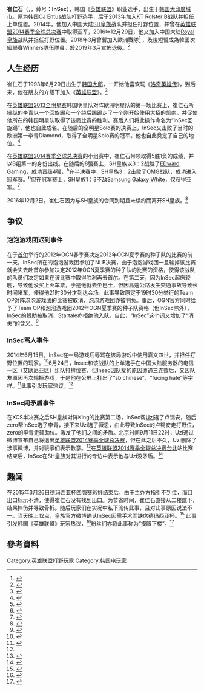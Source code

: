 {{NoteTA
| G1=Games
| G2 = Esports
| G3=LOL
| 1 = zh-cn:洛奇英雄传; zh-tw:瑪奇英雄傳;
| 2 = zh-cn:艾欧尼亚区; zh-tw:艾歐尼亞區; zh-sg:艾欧尼亚区;
}}
{{Infobox Pro Gaming player
| ID            = InSec
| name          = 崔仁石
| name_trans    = 
| image         = 
| caption       = 
| status        = 非活躍
| birth_date    = {{birth date and age|1993|6|29}}
| hometown      = {{KOR}}[[大邱广域市|大邱广域市]]
| nationality   = {{ROK}}
| team          = 
| league        = 
| coach         = 
| games         = [[英雄联盟|英雄联盟]]
| earnings      = 
| championships =
| website       = 
| years1        = 2012年
| team1         = Team Bubble
| years2        = 2012年-2013年
| team2         = [[CJ_Entus|CJ Entus]] 
| years3        = 2013年-2014年
| team3         = KT Rolster B 
| years4        = 2014年-2016年12月
| team4         = [[皇族电子竞技俱乐部|SH皇族]]
| years5        = 2016年12月29日-2017年5月19日
| team5         = [[皇族电子竞技俱乐部|Royal皇族]]
| years6        = 2017年6月3日-不詳
| team6         = [[DS电子竞技俱乐部|DS Gaming]]
| years7        = 2018年3月31日-不詳 
| team7         = {{link-en|Origen|Origen (eSports)}}
| years8         = 2018年12月-2019年3月
| team8         = Winners 
}}

'''崔仁石'''（{{Kor|諺=최인석|漢=崔仁石|羅=Choi In-seok|f=y}}，{{bd|1993年|6月29日}}，绰号：'''InSec'''），韩国《[[英雄联盟|英雄联盟]]》职业选手，出生于[[韩国|韩国]][[大邱廣域市|大邱廣域市]]。原为韩国[[CJ_Entus|CJ Entus]]战队打野选手，后于2013年加入KT Rolster B战队并担任上单位置。2014年，他加入中国大陆[[皇族电子竞技俱乐部|SH皇族]]战队并担任打野位置，并曾在[[英雄联盟2014赛季全球总决赛|英雄联盟2014赛季全球总决赛]]中取得亚军，2016年12月29日，他又加入中国大陆[[Royal皇族|Royal皇族]]战队并担任打野位置。2018年3月曾暫加入歐洲{{link-en|Origen|Origen (eSports)}}戰隊<ref>{{Cite web |url = https://theshotcaller.net/insec-joins-origen/ |title = InSec joins Origen |date = 2018年3月31日 |publisher = The Shotcaller |language = en |access-date = 2018年4月1日 |archive-date = 2018年12月15日 |archive-url = https://web.archive.org/web/20181215022339/https://theshotcaller.net/insec-joins-origen/ |dead-url = yes }}</ref>
，及後短暫成為韓國次級聯賽Winners隊伍隊員。於2019年3月宣佈退役。<ref>{{Cite web |url = https://www.invenglobal.com/articles/7750/insec-the-original-lee-sin-master-says-farewell |title = InSec, the Original Lee Sin Master, Says Farewell |date = 2019年3月7日 |publisher = INVEN Global |language = en |access-date = 2019年3月7日 |archive-date = 2020年11月8日 |archive-url = https://web.archive.org/web/20201108002355/https://www.invenglobal.com/articles/7750/insec-the-original-lee-sin-master-says-farewell |dead-url = no }}</ref>

==人生经历==

崔仁石于1993年6月29日出生于[[韩国|韩国]][[大邱广域市|大邱]]，一开始他喜欢玩《[[洛奇英雄传|洛奇英雄传]]》，到后来，他在朋友的介绍下加入《[[英雄联盟|英雄联盟]]》。<ref>{{Cite web |url = http://gg.163.com/player/inSec/ |title = inSec_崔仁石_电竞选手_电子竞技赛事系统_易竞技(GG.163.COM) |publisher = 易竞技（GG.163.COM） |language = zh-cn |access-date = 2017-03-18 |archive-url = https://web.archive.org/web/20170319111517/http://gg.163.com/player/inSec/ |archive-date = 2017-03-19 |dead-url = yes }}</ref>

在[[英雄联盟2013全明星赛|英雄联盟2013全明星赛]]韩国明星队对阵欧洲明星队的第一场比赛上，崔仁石所操纵的李青以一个回旋踢和一个绕后踢踢走了一个刚开始使用大招的凯南。并促使他所在的韩国明星队取得了该局比赛的胜利。赛后人们将此操作命名为“InSec回旋踢”，他也自此成名。在随后的全明星Solo赛的决赛上，InSec又击败了当时的欧洲第一李青Diamond，取得了全明星Solo赛的冠军。他也自此奠定了自己的地位。<ref>{{Cite web |url = http://www.52pk.com/gl/6090906.shtml |title = 世界盲僧top10排行榜（1）insec |author = FT |date = 2014年7月4日 |publisher = 52PK游戏网 |language = zh-cn |access-date = 2016年12月17日 |archive-date = 2017年10月23日 |archive-url = https://web.archive.org/web/20171023013004/http://www.52pk.com/gl/6090906.shtml |dead-url = no }}</ref> 

在[[英雄联盟2014赛季全球总决赛|英雄联盟2014赛季全球总决赛]]的小组赛中，崔仁石带领{{link-en|SH皇族|Star Horn Royal Club}}取得5胜1负的成绩，并以B组第一的身份出线。在随后的8强赛上，SH皇族以3：2战胜了[[EDward_Gaming|EDward Gaming]]，成功晋级4强，<ref>{{Cite web |url = http://games.qq.com/a/20141005/014978.htm |title = LOLS4总决赛8强赛第三场 皇族五场硬战胜EDG晋级 |author = 雷霆T |date = 2014年10月5日 |publisher = 腾讯网 |language = zh-cn |access-date = 2017年3月18日 |archive-date = 2017年10月30日 |archive-url = https://web.archive.org/web/20171030004210/http://games.qq.com/a/20141005/014978.htm |dead-url = no }}</ref>在半决赛中，SH皇族3：2击败了[[OMG电子竞技俱乐部|OMG]]战队，成功进入冠军赛。<ref>{{Cite web |url = http://www.ali213.net/news/html/2014-10/118397.html |title = 皇族3：2战胜OMG挺进《英雄联盟》S4全球总决赛 |author = 神秘熊猫王 |date = 2014年10月13日 |publisher = 游侠网 |language = zh-cn |access-date = 2017年3月18日 |archive-date = 2017年10月30日 |archive-url = https://web.archive.org/web/20171030003314/http://www.ali213.net/news/html/2014-10/118397.html |dead-url = no }}</ref>但在冠军赛上，SH皇族1：3不敌[[Samsung_Galaxy_White|Samsung Galaxy White]]，仅获得亚军。<ref>{{Cite web |url = http://game.21cn.com/online/a/2014/1020/09/28404945.shtml |title = s4全球总决赛 SSW3:1皇族夺S4总决赛冠军 |date = 2014年10月20日 |publisher = 21CN |language = zh-cn |deadurl = yes |archiveurl = https://web.archive.org/web/20170319030002/http://game.21cn.com/online/a/2014/1020/09/28404945.shtml |archivedate = 2017年3月19日 }}</ref>

2016年12月2日，崔仁石因为与SH皇族的合同到期且未续约而离开SH皇族。<ref>{{Cite web |url = http://lol.91danji.com/a/201612/1480666596397.html |title = INSEC离队皇族发文：荣耀还会再现 |author = yaoxunjie |publisher = 91单机英雄联盟 |language = zh-cn |access-date = 2017-03-18 |archive-url = https://web.archive.org/web/20170319030034/http://lol.91danji.com/a/201612/1480666596397.html |archive-date = 2017-03-19 |dead-url = yes }}</ref>

==争议==

===泡泡游戏团迟到事件===

在于[[首尔|首尔]]举行的2012年OGN春季赛决定2012年OGN夏季赛的种子队的比赛的前一天，InSec所在的泡泡游戏团参加了NLB决赛，由于泡泡游戏团一旦输掉该比赛就会失去赴首尔参加决定2012年OGN夏季赛的种子队的比赛的资格，使得该战队的队员们决定如果在该比赛中取得胜利再去首尔。在第二天，因为InSec起床较晚，导致他没买上火车票，于是他就去坐巴士，但因高速公路发生交通事故导致长时间堵车，使得他21时30分才到达会场。此事导致原定于19时30分举行的Team OP对阵泡泡游戏团的比赛被取消，泡泡游戏团亦被判负。事后，OGN官方同时给予了Team OP和泡泡游戏团2012年OGN夏季赛的种子队资格（但InSec除外），InSec的赞助被取消，Startale亦拒绝他入队。自此，“InSec”这个词又增加了“消失”的含义。<ref>{{Cite web |url = http://lol.178.com/201406/196983553192_4.html |title = 新版OGN回忆录 |date = 2014年6月17日 |publisher = 178lol英雄联盟 |language = zh-cn |access-date = 2017年3月24日 |archive-date = 2017年10月23日 |archive-url = https://web.archive.org/web/20171023063207/http://lol.178.com/201406/196983553192_4.html |dead-url = no }}</ref>

===InSec骂人事件===

2014年6月15日，InSec在一局游戏后辱骂在该局游戏中使用嘉文四世，并担任打野位置的玩家。<ref name="《英雄聯盟》Insec">{{Cite web |url = http://www.ironforum.com.tw/newsdetail/949/2 |title = 鉄人論壇-新聞-《英雄聯盟》Insec罵人事件始末 請給選手一點寬容 |date = 2014年6月25日 |publisher = 鉄人論壇 |language = zh-tw |access-date = 2017年3月15日 |archive-url = https://web.archive.org/web/20170316025210/http://www.ironforum.com.tw/newsdetail/949/2 |archive-date = 2017年3月16日 |dead-url = yes }}</ref>6月24日，Insec和该战队的上单选手在中国大陆服务器的电信一区（艾欧尼亚区）组队打排位赛，但Insec因队友的原因遭遇三连败后，又因队友原因再次输掉游戏，于是他在公屏上打出了“sb chinese”，“fucing hate”等字样。<ref>{{Cite web |url = http://lol.mingrent.com/news/3981.html |title = 皇族战队insec骂人事件是真的【图】 |author = 草帽王 |date = 2014年6月24日 |publisher = 游戏名人堂 |language = zh-cn |access-date = 2017年3月15日 |archive-date = 2017年3月16日 |archive-url = https://web.archive.org/web/20170316113509/http://lol.mingrent.com/news/3981.html |dead-url = yes }}</ref>此事引发玩家热议。<ref name="《英雄聯盟》Insec"/>

===InSec闹矛盾事件===

在XCS半决赛之后SH皇族对阵King的比赛第二场，InSec帮[[简自豪|Uzi]]选了卢锡安，随后zero帮InSec选了李青，接下来Uzi选了薇恩，由此导致InSec的卢锡安走打野位，zero的李青走辅助位。激发了他们之间的矛盾。北京时间9月11日22时，Uzi通过微博宣布自己将退出[[英雄联盟2014赛季全球总决赛|英雄联盟2014赛季全球总决赛]]，但在此之后不久，Uzi删除了涉事微博，并对玩家们表示歉意。<ref>{{Cite web |url = http://lol.tgbus.com/news/bgzt/320428.shtml |title = 处于风口浪尖的Uzi 细数小狗近些年的那些事 |author = 诗韵 |date = 2015年1月15日 |publisher = 巴士LOL |language = zh-cn |access-date = 2016年12月17日 |archive-date = 2017年10月23日 |archive-url = https://web.archive.org/web/20171023011540/http://lol.tgbus.com/news/bgzt/320428.shtml |dead-url = no }}</ref>在[[英雄联盟2014赛季全球总决赛|英雄联盟2014赛季全球总决赛]][[台北市|台北]]站比赛结束后，InSec在SH皇族对其进行的专访中表示他与Uzi没矛盾。<ref>{{Cite web |url = http://games.qq.com/a/20140919/029635.htm |title = 皇族赛后专访insec：我和UZI没矛盾！ |date = 2014年9月19日 |publisher = 腾讯网 |language = zh-cn |access-date = 2016年12月17日 |archive-date = 2017年10月23日 |archive-url = https://web.archive.org/web/20171023011115/http://games.qq.com/a/20140919/029635.htm |dead-url = no }}</ref>

==趣闻==

在2015年3月26日德玛西亚杯四强赛彩排结束后，由于主办方指引不到位，而且出口标示不清，使得崔仁石没有找到出口。为节省时间，崔仁石直接从二楼跳下，结果摔伤并导致骨折。随后玩家们在实况中私下流传此事，且对此事原因说法不一。当天晚上12点，皇族官方微博确认InSec因需手术而缺席德玛西亚杯。<ref>{{Cite web |url = http://games.ifeng.com/lol/detail_2015_03/28/40908367_0.shtml |title = LOL皇族选手inSec赛事彩排后从二楼跳下骨折 |date = 2015年3月28日 |publisher = 凤凰网 |language = zh-cn |access-date = 2016年12月17日 |archive-date = 2018年11月30日 |archive-url = https://web.archive.org/web/20181130055013/http://games.ifeng.com/lol/detail_2015_03/28/40908367_0.shtml |dead-url = no }}</ref> 此事引发韩国《英雄联盟》玩家热议，<ref>{{Cite web |url = http://games.qq.com/a/20150327/079670.htm |title = 玩家评“选手跳楼”：他应该赔偿俱乐部 |author = DW |date = 2015年3月27日 |publisher = 腾讯网 |language = zh-cn |access-date = 2016年12月17日 |archive-date = 2017年10月23日 |archive-url = https://web.archive.org/web/20171023011612/http://games.qq.com/a/20150327/079670.htm |dead-url = no }}</ref>粉丝们亦将此事称为“摸眼下楼”。<ref>{{Cite web |url = http://www.19yxw.com/Article/2016-7-12/309696.html |title = “摸眼下楼”是什么梗？世界第一盲僧的惊人之举！ |date = 2016年7月12日 |publisher = 19游戏网 |language = zh-cn |access-date = 2016-12-17 |archive-date = 2017-10-23 |archive-url = https://web.archive.org/web/20171023025225/http://www.19yxw.com/Article/2016-7-12/309696.html |dead-url = no }}</ref>

==參考資料==
{{reflist|2}}

{{英雄联盟}}

[[Category:英雄联盟打野玩家|Category:英雄联盟打野玩家]]
[[Category:韩国电玩家|Category:韩国电玩家]]